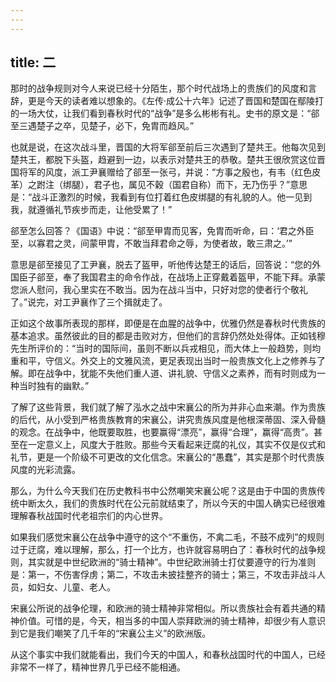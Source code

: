 ```yaml
---
---
---
```

title: 二
---



那时的战争规则对今人来说已经十分陌生，那个时代战场上的贵族们的风度和言辞，更是今天的读者难以想象的。《左传·成公十六年》记述了晋国和楚国在鄢陵打的一场大仗，让我们看到春秋时代的“战争”是多么彬彬有礼。史书的原文是：“郤至三遇楚子之卒，见楚子，必下，免胄而趋风。”

也就是说，在这次战斗里，晋国的大将军郤至前后三次遇到了楚共王。他每次见到楚共王，都脱下头盔，趋避到一边，以表示对楚共王的恭敬。楚共王很欣赏这位晋国将军的风度，派工尹襄赠给了郤至一张弓，并说：“方事之殷也，有韦（红色皮革）之跗注（绑腿），君子也，属见不穀（国君自称）而下，无乃伤乎？”意思是：“战斗正激烈的时候，我看到有位打着红色皮绑腿的有礼貌的人。他一见到我，就遵循礼节疾步而走，让他受累了！”

郤至怎么回答？《国语》中说：“郤至甲胄而见客，免胄而听命，曰：‘君之外臣至，以寡君之灵，间蒙甲胄，不敢当拜君命之辱，为使者故，敢三肃之。’”

意思是郤至接见了工尹襄，脱去了盔甲，听他传达楚王的话后，回答说：“您的外国臣子郤至，奉了我国君主的命令作战，在战场上正穿戴着盔甲，不能下拜。承蒙您派人慰问，我心里实在不敢当。因为在战斗当中，只好对您的使者行个敬礼了。”说完，对工尹襄作了三个揖就走了。

正如这个故事所表现的那样，即便是在血腥的战争中，优雅仍然是春秋时代贵族的基本追求。虽然彼此的目的都是击败对方，但他们的言辞仍然处处得体。正如钱穆先生所评价的：“当时的国际间，虽则不断以兵戎相见，而大体上一般趋势，则均重和平，守信义。外交上的文雅风流，更足表现出当时一般贵族文化上之修养与了解。即在战争中，犹能不失他们重人道、讲礼貌、守信义之素养，而有时则成为一种当时独有的幽默。”

了解了这些背景，我们就了解了泓水之战中宋襄公的所为并非心血来潮。作为贵族的后代，从小受到严格贵族教育的宋襄公，讲究贵族风度是他根深蒂固、深入骨髓的观念。在战争中，他既要取胜，也要赢得“漂亮”，赢得“合理”，赢得“高贵”。甚至在一定意义上，风度大于胜败。那些今天看起来迂腐的礼仪，其实不仅是仪式和礼节，更是一个阶级不可更改的文化信念。宋襄公的“愚蠢”，其实是那个时代贵族风度的光彩流露。

那么，为什么今天我们在历史教科书中公然嘲笑宋襄公呢？这是由于中国的贵族传统中断太久，我们的贵族时代在公元前就结束了，所以今天的中国人确实已经很难理解春秋战国时代老祖宗们的内心世界。

如果我们感觉宋襄公在战争中遵守的这个“不重伤，不禽二毛，不鼓不成列”的规则过于迂腐，难以理解，那么，打一个比方，也许就容易明白了：春秋时代的战争规则，其实就是中世纪欧洲的“骑士精神”。中世纪欧洲骑士打仗要遵守的行为准则是：第一，不伤害俘虏；第二，不攻击未披挂整齐的骑士；第三，不攻击非战斗人员，如妇女、儿童、老人。

宋襄公所说的战争伦理，和欧洲的骑士精神非常相似。所以贵族社会有着共通的精神价值。可惜的是，今天，相当多的中国人崇拜欧洲的骑士精神，却很少有人意识到它是我们嘲笑了几千年的“宋襄公主义”的欧洲版。

从这个事实中我们就能看出，我们今天的中国人，和春秋战国时代的中国人，已经非常不一样了，精神世界几乎已经不能相通。